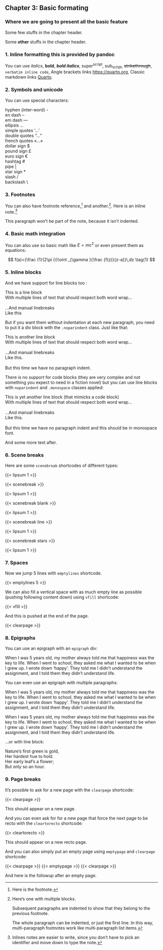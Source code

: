 :::{.chapter}
## Chapter 3: Basic **formating**
### Where we are going to present all the [basic]{scale=0.5} feature

Some few stuffs in the chapter header.

Some **other** stuffs in the chapter header.
:::

### 1. Inline formatting [this is provided by pandoc]{scale=0.5}

You can use *italics*, **bold**, ***bold italics***, super^script^,
sub~script~, ~~strikethrough~~, `verbatim inline code`, Angle brackets links
<https://quarto.org>, Classic markdown links [Quarto](https://quarto.org).

### 2. Symbols and unicode

You can use special characters:

:::{.noparindent}
| hyphen (inter-word) -
| en dash --
| em dash ---
| ellipsis ...
| simple quotes '...'
| double quotes "..."
| french quotes «...»
| dollar sign $
| pound sign £
| euro sign €
| hashtag #
| pipe |
| star sign *
| slash /
| backslash \
:::

### 3. Footnotes

You can also have footnote reference,[^1] and another.[^longnote]. Here is an
inline note.^[Inlines notes are easier to write, since you don't have to pick an
identifier and move down to
type the note.]

[^1]: Here is the footnote.

[^longnote]: Here's one with multiple blocks.

    Subsequent paragraphs are indented to show that they
belong to the previous footnote.

    The whole paragraph can be indented, or just the first
    line.  In this way, multi-paragraph footnotes work like
    multi-paragraph list items.

This paragraph won't be part of the note, because it
isn't indented.

### 4. Basic math integration

You can also use so basic math like $E = mc^2$ or even present them as
equations:

$$
f(a)={\frac {1}{2\pi i}}\oint _{\gamma }{\frac {f(z)}{z-a}}\,dz
\tag{1}
$$

### 5. Inline blocks

And we have support for line blocks too :

| This is a line block
| With multiple lines of text that should respect both word wrap...
|
| ...And manual linebreaks
| Like this

But if you want them without indentation at each new paragraph, you need to put
it a div block with the `.noparindent` class. Just like that:

:::{.noparindent}
| This is another line block
| With multiple lines of text that should respect both word wrap...
|
| ...And manual linebreaks
| Like this.
|
| But this time we have no paragraph indent.
:::

There is no support for code blocks (they are very complex and not something you
expect to need in a fiction novel) but you can use line blocks with
`noparindent` and `.monospace` classes applied:

:::{.noparindent .monospace}
| This is yet another line block (that mimicks a code block)
| With multiple lines of text that should respect both word wrap...
|
| ...And manual linebreaks
| Like this.
|
| But this time we have no paragraph indent and this should be in monospace font.
:::

And some more text after.

### 6. Scene breaks

Here are some `scenebreak` shortcodes of different types:

{{< lipsum 1 >}}

{{< scenebreak >}}

{{< lipsum 1 >}}

{{< scenebreak blank >}}

{{< lipsum 1 >}}

{{< scenebreak line >}}

{{< lipsum 1 >}}

{{< scenebreak stars >}}

{{< lipsum 1 >}}

### 7. Spaces

Now we jump 5 lines with `emptylines` shortcode.

{{< emptylines 5 >}}

We can also fill a vertical space with as much empty line as possible (pushing
following content down) using `vfill` shortcode:

{{< vfill >}}

And this is pushed at the end of the page.

{{< clearpage >}}

### 8. Epigraphs

You can use an epigraph with an `epigraph` div:

:::{.epigraph by="John Lennon" from="An interview"}
When I was 5 years old, my mother always told me that happiness was the key
to life. When I went to school, they asked me what I wanted to be when I
grew up. I wrote down ‘happy’. They told me I didn’t understand the
assignment, and I told them they didn’t understand life.
:::

You can even use an epigraph with multiple paragraphs:

:::{.epigraph by="John Lennon" from="An interview"}
When I was 5 years old, my mother always told me that happiness was the key
to life. When I went to school, they asked me what I wanted to be when I
grew up. I wrote down ‘happy’. They told me I didn’t understand the
assignment, and I told them they didn’t understand life.

When I was 5 years old, my mother always told me that happiness was the key
to life. When I went to school, they asked me what I wanted to be when I
grew up. I wrote down ‘happy’. They told me I didn’t understand the
assignment, and I told them they didn’t understand life.
:::

...or with line block:

:::{.epigraph by="Robert Frost" from="Nothing Gold Can Stay"}
| Nature's first green is gold,
| Her hardest hue to hold.
| Her early leaf's a flower;
| But only so an hour.
:::

### 9. Page breaks

It's possible to ask for a new page with the `clearpage` shortcode:

{{< clearpage >}}

This should appear on a new page.

And you can even ask for for a new page  that force the next page to be recto with the `cleartorecto` shortcode:

{{< cleartorecto >}}

This should appear on a new recto page.

And you can also simply put an empty page using `emptypage` and `clearpage` shortcode:

{{< clearpage >}}
{{< emptypage >}}
{{< clearpage >}}

And here is the followup after an empty page.
